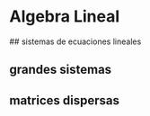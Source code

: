  
#  Algebra Lineal 

## sistemas de ecuaciones lineales

## grandes sistemas

## matrices dispersas






